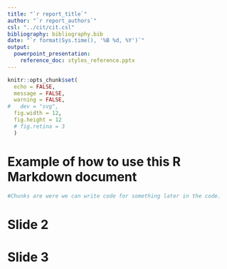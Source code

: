 ```yaml
---
title: "`r report_title`"
author: "`r report_authors`"
csl: "../cit/cit.csl"
bibliography: bibliography.bib
date: "`r format(Sys.time(), '%B %d, %Y')`"
output: 
  powerpoint_presentation:
    reference_doc: styles_reference.pptx
---
```


```r
knitr::opts_chunk$set(
  echo = FALSE,
  message = FALSE,
  warning = FALSE,
#   dev = "svg",
  fig.width = 12,
  fig.height = 12
  # fig.retina = 3
  )
```

# Example of how to use this R Markdown document

```r
#Chunks are were we can write code for something later in the code. 


```


# Slide 2


# Slide 3



